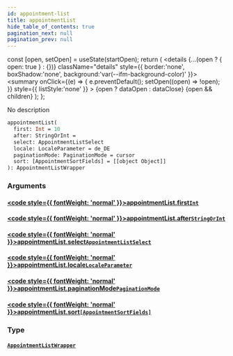 ```yaml
---
id: appointment-list
title: appointmentList
hide_table_of_contents: true
pagination_next: null
pagination_prev: null
---
```







  const [open, setOpen] = useState(startOpen);
  return (
    <details {...(open ? { open: true } : {})} className="details" style={{ border:'none', boxShadow:'none', background:'var(--ifm-background-color)' }}>
      <summary
        onClick={(e) => {
          e.preventDefault();
          setOpen((open) => !open);
        }}
        style={{ listStyle:'none' }}
      >
      {open ? dataOpen : dataClose}
      </summary>
      {open && children}
    </details>
  );
};




No description


```graphql
appointmentList(
  first: Int = 10
  after: StringOrInt = 
  select: AppointmentListSelect
  locale: LocaleParameter = de_DE
  paginationMode: PaginationMode = cursor
  sort: [AppointmentSortFields] = [[object Object]]
): AppointmentListWrapper
```




### Arguments

#### [<code style={{ fontWeight: 'normal' }}>appointmentList.<b>first</b></code>](#)<Bullet />[`Int`](/cris/scalars/int) <Badge class="secondary" text="scalar"/>
> 
> 

#### [<code style={{ fontWeight: 'normal' }}>appointmentList.<b>after</b></code>](#)<Bullet />[`StringOrInt`](/cris/scalars/string-or-int) <Badge class="secondary" text="scalar"/>
> 
> 

#### [<code style={{ fontWeight: 'normal' }}>appointmentList.<b>select</b></code>](#)<Bullet />[`AppointmentListSelect`](/cris/inputs/appointment-list-select) <Badge class="secondary" text="input"/>
> 
> 

#### [<code style={{ fontWeight: 'normal' }}>appointmentList.<b>locale</b></code>](#)<Bullet />[`LocaleParameter`](/cris/enums/locale-parameter) <Badge class="secondary" text="enum"/>
> 
> 

#### [<code style={{ fontWeight: 'normal' }}>appointmentList.<b>paginationMode</b></code>](#)<Bullet />[`PaginationMode`](/cris/enums/pagination-mode) <Badge class="secondary" text="enum"/>
> 
> 

#### [<code style={{ fontWeight: 'normal' }}>appointmentList.<b>sort</b></code>](#)<Bullet />[`[AppointmentSortFields]`](/cris/inputs/appointment-sort-fields) <Badge class="secondary" text="list"/> <Badge class="secondary" text="input"/>
> 
> 

### Type

#### [`AppointmentListWrapper`](/cris/objects/appointment-list-wrapper) <Badge class="secondary" text="object"/>
> 
> 



